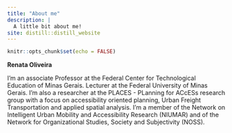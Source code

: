 ```yaml
---
title: "About me"
description: |
  A little bit about me!
site: distill::distill_website
---
```



```r
knitr::opts_chunk$set(echo = FALSE)
```

<link rel="stylesheet" href="academicons-1.9.1/css/academicons.min.css"/>

**Renata Oliveira**

I'm an associate Professor at the Federal Center for Technological Education of Minas Gerais. Lecturer at the Federal University of Minas Gerais. I'm also a researcher at the PLACES - PLanning for ACcESs research group with a focus on accessibility oriented planning, Urban Freight Transportation and applied spatial analysis. I'm a member of the Network on Intelligent Urban Mobility and Accessibility Research (NIUMAR) and of the Network for Organizational Studies, Society and Subjectivity (NOSS).

